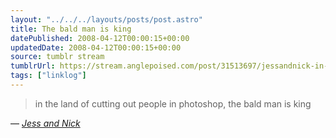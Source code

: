 ```yaml
---
layout: "../../../layouts/posts/post.astro"
title: The bald man is king
datePublished: 2008-04-12T00:00:15+00:00
updatedDate: 2008-04-12T00:00:15+00:00
source: tumblr stream
tumblrUrl: https://stream.anglepoised.com/post/31513697/jessandnick-in-the-land-of-cutting-out-people-in
tags: ["linklog"]
---
```


> in the land of cutting out people in photoshop, the bald man is king

— <cite>[Jess and Nick](http://tumblr.nickandjess.co.uk/post/31481445)</cite>
